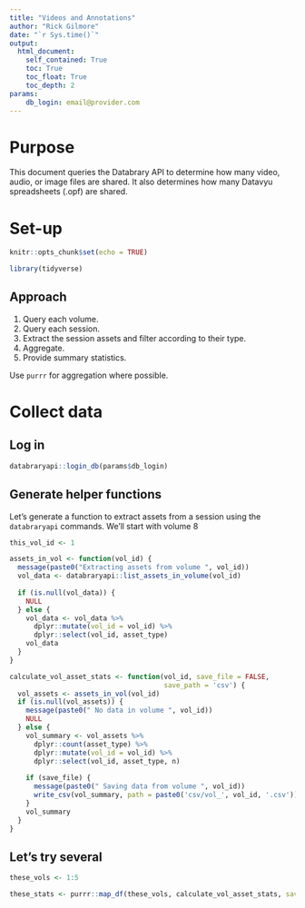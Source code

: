 ```yaml
---
title: "Videos and Annotations"
author: "Rick Gilmore"
date: "`r Sys.time()`"
output: 
  html_document:
    self_contained: True
    toc: True
    toc_float: True
    toc_depth: 2
params:
    db_login: email@provider.com
---
```


# Purpose

This document queries the Databrary API to determine how many video, audio, or image files are shared.
It also determines how many Datavyu spreadsheets (.opf) are shared.

# Set-up

```r
knitr::opts_chunk$set(echo = TRUE)

library(tidyverse)
```

## Approach

1. Query each volume.
2. Query each session.
3. Extract the session assets and filter according to their type.
4. Aggregate.
5. Provide summary statistics.

Use `purrr` for aggregation where possible.

# Collect data

## Log in

```r
databraryapi::login_db(params$db_login)
```

## Generate helper functions

Let's generate a function to extract assets from a session using the `databraryapi` commands.
We'll start with volume 8

```r
this_vol_id <- 1

assets_in_vol <- function(vol_id) {
  message(paste0("Extracting assets from volume ", vol_id))
  vol_data <- databraryapi::list_assets_in_volume(vol_id)
  
  if (is.null(vol_data)) {
    NULL
  } else {
    vol_data <- vol_data %>%
      dplyr::mutate(vol_id = vol_id) %>%
      dplyr::select(vol_id, asset_type)
    vol_data    
  }
}

calculate_vol_asset_stats <- function(vol_id, save_file = FALSE,
                                      save_path = 'csv') {
  vol_assets <- assets_in_vol(vol_id)
  if (is.null(vol_assets)) {
    message(paste0(" No data in volume ", vol_id))
    NULL
  } else {
    vol_summary <- vol_assets %>%
      dplyr::count(asset_type) %>%
      dplyr::mutate(vol_id = vol_id) %>%
      dplyr::select(vol_id, asset_type, n)  
    
    if (save_file) {
      message(paste0(" Saving data from volume ", vol_id))
      write_csv(vol_summary, path = paste0('csv/vol_', vol_id, '.csv'))
    }
    vol_summary
  }
}
```

## Let's try several

```r
these_vols <- 1:5

these_stats <- purrr::map_df(these_vols, calculate_vol_asset_stats, save_file = TRUE)
```

